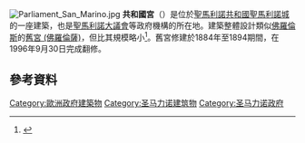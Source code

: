 {{expand|time=2014-11-25T09:40:28+00:00}}

[[File:Parliament_San_Marino.jpg|right]]
'''共和國宮'''（{{lang-it|Palazzo Pubblico}}）是位於[[聖馬利諾共和國|聖馬利諾共和國]][[聖馬利諾_(城市)|聖馬利諾城]]的一座建築，也是[[聖馬利諾大議會|聖馬利諾大議會]]等政府機構的所在地。建築整體設計類似[[佛羅倫斯|佛羅倫斯]]的[[舊宮_(佛羅倫薩)|舊宮 (佛羅倫薩)]]，但比其規模略小<ref name=medieval>{{cite book|title=Manufacturing Middle Ages: Entangled History of Medievalism in Nineteenth-Century Europe|url=http://books.google.com/books?id=8fKZAAAAQBAJ&pg=PA343|date=2013-08-22|publisher=Brill|isbn=978-90-04-24487-0|page=343|quote=The Palazzo Pubblico of San Marino is a Florentine Palazzo della Signoria [=Palazzo Vecchio] in miniature|access-date=2014-11-24|archive-date=2017-03-02|archive-url=https://web.archive.org/web/20170302060534/https://books.google.com/books?id=8fKZAAAAQBAJ&pg=PA343|dead-url=no}}</ref>。舊宮修建於1884年至1894期間，在1996年9月30日完成翻修。

==參考資料==
{{Reflist}}
{{coord|43.9369|N|12.4466|E|type:landmark|display=title}}

[[Category:歐洲政府建築物|Category:歐洲政府建築物]]
[[Category:圣马力诺建筑物|Category:圣马力诺建筑物]]
[[Category:圣马力诺政府|Category:圣马力诺政府]]
